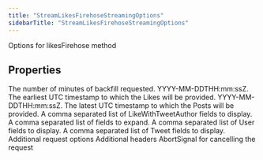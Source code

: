 ```yaml
---
title: "StreamLikesFirehoseStreamingOptions"
sidebarTitle: "StreamLikesFirehoseStreamingOptions"
---
```


Options for likesFirehose method

## Properties

<ParamField name="backfillMinutes" type="`number`">
The number of minutes of backfill requested.
</ParamField>





<ParamField name="startTime" type="`string`">
YYYY-MM-DDTHH:mm:ssZ. The earliest UTC timestamp to which the Likes will be provided.
</ParamField>





<ParamField name="endTime" type="`string`">
YYYY-MM-DDTHH:mm:ssZ. The latest UTC timestamp to which the Posts will be provided.
</ParamField>





<ParamField name="likeWithTweetAuthorfields" type="`any`[]">
A comma separated list of LikeWithTweetAuthor fields to display.
</ParamField>





<ParamField name="expansions" type="`any`[]">
A comma separated list of fields to expand.
</ParamField>





<ParamField name="userfields" type="`any`[]">
A comma separated list of User fields to display.
</ParamField>





<ParamField name="tweetfields" type="`any`[]">
A comma separated list of Tweet fields to display.
</ParamField>





<ParamField name="requestOptions" type="[`RequestOptions`](/xdks/typescript/reference/interfaces/RequestOptions)">
Additional request options
</ParamField>





<ParamField name="headers" type="`Record`\<`string`, `string`\>">
Additional headers
</ParamField>





<ParamField name="signal" type="`AbortSignal`">
AbortSignal for cancelling the request
</ParamField>



